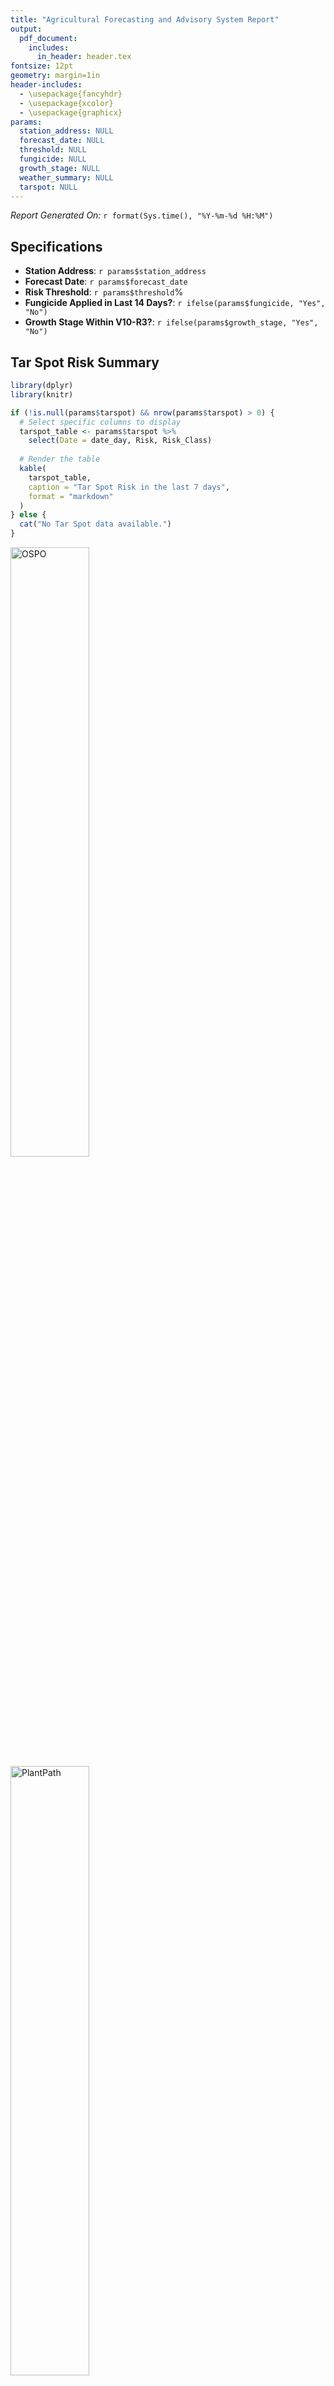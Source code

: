 ```yaml
---
title: "Agricultural Forecasting and Advisory System Report"
output: 
  pdf_document:
    includes:
      in_header: header.tex
fontsize: 12pt
geometry: margin=1in
header-includes:
  - \usepackage{fancyhdr}
  - \usepackage{xcolor}
  - \usepackage{graphicx}
params:
  station_address: NULL
  forecast_date: NULL
  threshold: NULL
  fungicide: NULL
  growth_stage: NULL
  weather_summary: NULL
  tarspot: NULL
---
```


*Report Generated On: *`r format(Sys.time(), "%Y-%m-%d %H:%M")`

## Specifications
- **Station Address**: `r params$station_address`
- **Forecast Date**: `r params$forecast_date`
- **Risk Threshold**: `r params$threshold`%
- **Fungicide Applied in Last 14 Days?**: `r ifelse(params$fungicide, "Yes", "No")`
- **Growth Stage Within V10-R3?**: `r ifelse(params$growth_stage, "Yes", "No")`

## Tar Spot Risk Summary
```r
library(dplyr)
library(knitr)

if (!is.null(params$tarspot) && nrow(params$tarspot) > 0) {
  # Select specific columns to display
  tarspot_table <- params$tarspot %>%
    select(Date = date_day, Risk, Risk_Class)
  
  # Render the table
  kable(
    tarspot_table,
    caption = "Tar Spot Risk in the last 7 days",
    format = "markdown"
  )
} else {
  cat("No Tar Spot data available.")
}
```

![OSPO](OPENSOURDA_color-flush.png){ width=50% }
![PlantPath](PLANPATHCO_color-flush.png){ width=50% }

### --------------------------------------------------------------------------------------------------------
**Note:** 
*This information is only a guide, and its based on multi-year research across multiple locations to generate the models that underlay the forecast risk. Contributors and data managers assume no liability resulting from the use of these estimates. These should be used as a part of a multi-pronged approach to pest management which includes scouting and other agricultural professional insight. Individuals making decisions based on this tool assume responsibility for results on those decisions.*

**Acknowledgments:**
*This report utilizes data from the Wisconet Weather Network. We acknowledge the con- tributions of researchers and staff from the University of Wisconsin-Madison, who developed the Tar Spot Forecasting model and the Open Source Program Office for their support on developing this tool.*

**Contact Information:** *Maria Oros, Data Scientist, Data Science Institute at UW-Madison, email: moros2@wisc.edu*